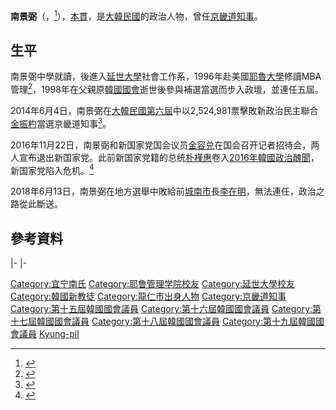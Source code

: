 {{Infobox_President
| name = 南景弼
| original_name = {{lang|ko|남경필}}
| image =Nam Kyung-pil at 18th Puchon International Fantastic Film Festival, July 17, 2014.jpg
| office = [[File:Flag_of_Gyeonggi_Province,_South_Korea.svg|22px]] 第34任[[京畿道知事|京畿道知事]]
| premier = 
| term_start =2014年7月1日
| term_end =2018年6月30日
| predecessor =[[金文洙|金文洙]]
| successor = [[李在明|李在明]]
| birth_date = {{birth date and age|1955|12|6}}
| birth_place = {{KOR}}[[京畿道|京畿道]][[龍仁市|龍仁郡]]{{link-ko|蒲谷邑|포곡읍|蒲谷面}}<br>{{small|（今[[京畿道|京畿道]][[龍仁市|龍仁市]]{{link-ko|處仁區|처인구}}{{link-ko|蒲谷邑|포곡읍}}）}}
| native_place = 
| spouse = 李智（{{lang|ko|이지}}）（？－2014年）
| marriage_date =
| children = 南主成（{{lang|ko|남주성}}）<br>南主炯（{{lang|ko|남주형}}）
| bothers = 
| religion =[[新教|新教]]（[[浸信會|浸信會]]）
| party = {{PPP}}
}}

'''南景弼'''（{{lang-ko|'''남경필'''}}，{{bd|1965年|12月6日|||catIdx=N南景弼}}<ref>{{Cite web |url=http://www.wkjoongboo.com/news/articleView.html?idxno=1357 |title=첫 수원출신 민선 도백…남경필 경기지사 당선인 라이프 스토리 |accessdate=2014-11-04 |archive-date=2014-11-04 |archive-url=https://web.archive.org/web/20141104115840/http://www.wkjoongboo.com/news/articleView.html?idxno=1357 |dead-url=yes }}</ref>），[[本貫|本貫]]{{link-ko|宜寧南氏|의령 남씨}}，是[[大韓民國|大韓民國]]的政治人物，曾任[[京畿道知事|京畿道知事]]。

==生平==
南景弼中學就讀{{link-ko|景福高等學校|경복고등학교}}，後進入[[延世大學|延世大學]]社會工作系，1996年赴美國[[耶魯大學|耶魯大學]]修讀MBA管理<ref>{{Cite web |url=http://thered0203.tistory.com/entry/64%EC%A7%80%EB%B0%A9%EC%84%A0%EA%B1%B0%EC%83%88%EB%88%84%EB%A6%AC%EB%8B%B9-%EA%B2%BD%EA%B8%B0%EB%8F%84%EC%A7%80%EC%82%AC-%ED%9B%84%EB%B3%B4-%EB%82%A8%EA%B2%BD%ED%95%84 |title=［The Red］ :: ［6.4지방선거］새누리당 경기도지사 후보 남경필 |access-date=2014-11-04 |archive-date=2020-12-20 |archive-url=https://web.archive.org/web/20201220155856/https://thered0203.tistory.com/entry/64%EC%A7%80%EB%B0%A9%EC%84%A0%EA%B1%B0%EC%83%88%EB%88%84%EB%A6%AC%EB%8B%B9-%EA%B2%BD%EA%B8%B0%EB%8F%84%EC%A7%80%EC%82%AC-%ED%9B%84%EB%B3%B4-%EB%82%A8%EA%B2%BD%ED%95%84 |dead-url=no }}</ref>，1998年在父親原[[韓國國會|韓國國會]]{{link-ko|水原市八達區國會議員|수원시 팔달구의 국회의원|水原市八達區議員}}{{link-ko|南平祐|남평우}}逝世後參與補選當選而步入政壇，並連任五屆。

2014年6月4日，南景弼在[[大韓民國第六屆地方選舉|大韓民國第六屆]]{{link-ko|大韓民國第六屆廣域地方自治團體長選舉|대한민국 제6회 지방 선거 광역자치단체장|廣域地方自治團體長選舉}}中以2,524,981票擊敗新政治民主聯合[[金振杓|金振杓]]當選京畿道知事<ref>{{Cite web |url=http://www.chinanews.com/gj/2014/06-04/6244659.shtml |title=韓地方選舉出口民調:朝野各在5地領先7地不分勝負 |access-date=2015-03-23 |archive-date=2016-03-05 |archive-url=https://web.archive.org/web/20160305051145/http://www.chinanews.com/gj/2014/06-04/6244659.shtml |dead-url=no }}</ref>。

2016年11月22日，南景弼和新国家党国会议员[[金容兑|金容兑]]在国会召开记者招待会，两人宣布退出新国家党。此前新国家党籍的总统[[朴槿惠|朴槿惠]]卷入[[2016年韓國政治醜聞|2016年韓國政治醜聞]]，新国家党陷入危机。<ref>{{cite news|title=韩国最大在野党拟弹劾总统 或需200票尚缺29票|url=http://news.sina.com.cn/o/2016-11-22/doc-ifxxwmws3521954.shtml|accessdate=2016-11-22|work=中国新闻网|date=2016-11-22|archive-date=2016-11-23|archive-url=https://web.archive.org/web/20161123164457/http://news.sina.com.cn/o/2016-11-22/doc-ifxxwmws3521954.shtml|dead-url=no}}</ref>

2018年6月13日，南景弼在地方選舉中敗給前[[城南市|城南市]]長[[李在明|李在明]]，無法連任，政治之路從此斷送。

==參考資料==
{{reflist}}

{{start box}}|-
{{s-gov}}
{{s-before|{{link-ko|南平祐|남평우}}|任內逝世}}
{{s-title|[[韓國國會|韓國國會]]{{link-ko|水原市八達區國會議員|수원시 팔달구의 국회의원|水原市八達區議員}}|1998年7月22日－2014年5月14日}}
{{s-after|{{link-ko|金勇男|김용남 (1970년)}}}}
|-
{{s-before|[[金文洙|金文洙]]}}
{{s-title|[[京畿道知事列表|京畿道知事]]|2014年7月1日－2018年6月30日}}
{{s-after|[[李在明|李在明]]}}
{{end box}}

{{DEFAULTSORT:Nam, Kyung-pil}}
[[Category:宜宁南氏|Category:宜宁南氏]]
[[Category:耶鲁管理学院校友|Category:耶鲁管理学院校友]]
[[Category:延世大學校友|Category:延世大學校友]]
[[Category:韓國新教徒|Category:韓國新教徒]]
[[Category:龍仁市出身人物|Category:龍仁市出身人物]]
[[Category:京畿道知事|Category:京畿道知事]]
[[Category:第十五屆韓國國會議員|Category:第十五屆韓國國會議員]]
[[Category:第十六屆韓國國會議員|Category:第十六屆韓國國會議員]]
[[Category:第十七屆韓國國會議員|Category:第十七屆韓國國會議員]]
[[Category:第十八屆韓國國會議員|Category:第十八屆韓國國會議員]]
[[Category:第十九屆韓國國會議員|Category:第十九屆韓國國會議員]]
[[Category:南姓|Kyung-pil]]